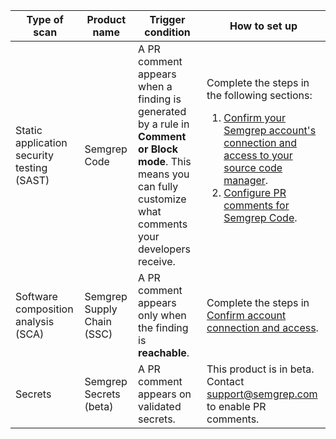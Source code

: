 | Type of scan | Product name | Trigger condition | How to set up |
| --  | -- |  -- | --- |
| Static application security testing (SAST) | Semgrep Code | A PR comment appears when a finding is generated by a rule in **Comment or Block mode**. This means you can fully customize what comments your developers receive. | Complete the steps in the following sections: <ol><li>[Confirm your Semgrep account's connection and access to your source code manager](#confirm-account-connection-and-access).</li><li>[Configure PR comments for Semgrep Code](#configure-pr-comments-for-semgrep-code).</li></ol> |
| Software composition analysis (SCA) | Semgrep Supply Chain (SSC) | A PR comment appears only when the finding is **reachable**. | Complete the steps in [Confirm account connection and access](#confirm-account-connection-and-access).  |
| Secrets | Semgrep Secrets (beta) | A PR comment appears on validated secrets. | This product is in beta.<br /> Contact [<i class="fa-regular fa-envelope"></i> support@semgrep.com](mailto:support@semgrep.com) to enable PR comments.  |
